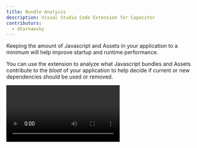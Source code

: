 ```yaml
---
title: Bundle Analysis
description: Visual Studio Code Extension for Capacitor
contributors:
  - dtarnawsky
---
```


Keeping the amount of Javascript and Assets in your application to a minimum will help improve startup and runtime performance.

You can use the extension to analyze what Javascript bundles and Assets contribute to the _bloat_ of your application to help decide if current or new dependencies should be used or removed.


<Video src="https://videos.webnative.dev/bundle-analysis.mp4" alt="Bundle Analysis" controls />

## Bundle Cost

Click `Configuration` > `Statistics` to see a page breaking down the the size of each Javascript Bundle.

- You can click a bundle to `expand` or `collapse` it showing what bundles are inside.
- Clicking a bundle will visit the compiled javascript file
- The process of bundle analysis will build your application in production with source maps turned on.

:::note
The process shows all built bundles. This does not mean that all bundles will be loaded at runtime. For example the `Ionic Core` bundle shows **all** Ionic components, whereas your app will only load components it **uses** at runtime.
:::

## Asset Cost

Click `Configuration` > `Statistics` to see a page (you will need to scroll down) breaking down the the size of all assets in your app. 

This includes fonts, icons, style sheets, images and other files.

Use this tool to identify:
- Fonts that are too large, or have formats that you do not need (eg `ttf` when you already have `woff2` or `woff` versions)
- Images that are too large, perhaps using inappropriate image formats (eg using a `png`, `gif` for a photographic image)

:::note
All assets are shown. Not all assets are loaded at runtime. For example [Ionicons](https://ionic.io/ionicons/) may show hundreds of icons but only the icons you use in your app will be loaded).
:::